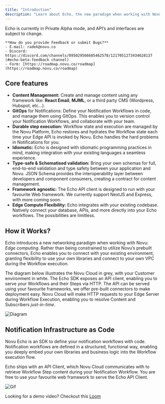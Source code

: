```yaml
---
title: "Introduction"
description: "Learn about Echo, the new paradigm when working with Novu."
---
```


<Warning>
    Echo is currently in Private Alpha mode, and API’s and interfaces are subject to change.

    **How do you provide Feedback or submit Bugs?**
    - E-mail: radek@novu.co
    - Discord: https://discord.com/channels/895029566685462578/1217051273434628137 (#echo-beta-feedback channel)
    - Form: [https://roadmap.novu.co/roadmap](https://roadmap.novu.co/roadmap)
</Warning>

## Core features

- **Content Management:** Create and manage content using any framework like: **React Email**, **MJML**, or a third party CMS (Wordpress, Hubspot, etc...).
- **GitOps** for Notifications: Define your Notification Workflows in code, and manage them using GitOps. This enables you to version control your Notification Workflows, and collaborate with your team.
- **Durable step execution:** Workflow state and execution are managed by the Novu Platform, Echo restores and hydrates the Workflow state each time your Edge API is invoked by Novu. Echo handles the hard problems in Notifications for you.
- **Idiomatic:** Echo is designed with idiomatic programming practices in mind, making integration with your existing languages a seamless experience.
- **Type-safe & Schematised validation:** Bring your own schemas for full, end-to-end validation and type safety between your application and Novu. JSON Schema provides the interoperability layer between developers and component consumers, creating a contract for content management.
- **Framework agnostic:** The Echo API client is designed to run with your favourite Web framework. We currently support NextJS and Express, with more coming soon.
- **Edge Compute Flexibility:** Echo integrates with your existing codebase. Natively connect your database, APIs, and more directly into your Echo workflows. The possibilities are limitless.

## How it Works?

Echo introduces a new networking paradigm when working with Novu: *Edge computing*. Rather than being constrained to utilize Novu’s prebuilt connectors, Echo enables you to connect with your existing environment, granting flexibility to use your own libraries and connect to your own VPC during the Workflow execution.

The diagram below illustrates the Novu Cloud in grey, with your Customer environment in white. The Echo SDK exposes an API client, enabling you to serve your Workflows and their Steps via HTTP. The API can be served using your favourite frameworks, we offer pre-built connectors to make deployment easy. Novu Cloud will make HTTP requests to your Edge Server during Workflow Execution, enabling you to resolve Content and Subscribers *just-in-time*.

![Diagram](/images/echo/diagram.png)

## Notification Infrastructure as Code

Novu Echo is an SDK to define your notification workflows with code. Notification workflows are defined in a structured, functional way, enabling you deeply embed your own libraries and business logic into the Workflow execution flow.

Echo ships with an API Client, which Novu Cloud communicates with to retrieve Workflow Step content during your Notification Workflow. You are free to use your favourite web framework to serve the Echo API Client.

![Gif](/images/echo/echo-gif.gif)

Looking for a demo video? Checkout this [Loom](https://www.loom.com/share/656c5e2fab7b405b83e9acbcbcd0dad0?sid=892ea01e-f133-44c2-81a4-8eae5d23b316)
